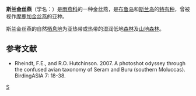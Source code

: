 {{Speciesbox 
| taxon = Aerodramus ceramensis
| status = NR 
| status_system = IUCN3.1
| binomial = ''Aerodramus ceramensis''
| authority =  {{link-en|爱德华·丹尼尔·范奥尔特|Eduard Daniel van Oort|van Oort}}, 1911
}}
'''斯兰金丝燕'''（学名：{{lang|la|''Aerodramus ceramensis''}}）是[[雨燕科|雨燕科]]的一种金丝燕，是[[布鲁岛|布鲁岛]]和[[斯兰岛|斯兰岛]]的[[特有种|特有种]]，曾被视作[[摩鹿加金丝燕|摩鹿加金丝燕]]的亚种。

斯兰金丝燕的自然[[动物栖地|栖息地]]为亚热带或热带的湿润低地[[森林|森林]]及[[山地生态学|山地森林]]。

== 参考文献 ==
{{reflist}}
*Rheindt, F.E., and R.O. Hutchinson. 2007. A photoshot odyssey through the confused avian taxonomy of Seram and Buru (southern Moluccas). BirdingASIA 7: 18-38.
{{Wikispecies| Aerodramus ceramensis}}
{{Taxonbar|from=Q3469622}}

[[Category:金丝燕属|S]]